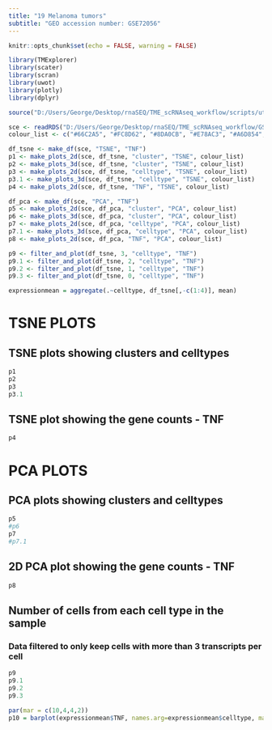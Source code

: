 ---
title: "19 Melanoma tumors"
subtitle: "GEO accession number: GSE72056" 
---

```{r setup, include=FALSE}
knitr::opts_chunk$set(echo = FALSE, warning = FALSE)
```


```{r, message=FALSE, warning=FALSE}
library(TMExplorer)
library(scater)
library(scran)
library(uwot)
library(plotly)
library(dplyr)

source("D:/Users/George/Desktop/rnaSEQ/TME_scRNAseq_workflow/scripts/utilities.R")

sce <- readRDS("D:/Users/George/Desktop/rnaSEQ/TME_scRNAseq_workflow/GSE72056/sce.rds")
colour_list <- c("#66C2A5", "#FC8D62", "#8DA0CB", "#E78AC3", "#A6D854", "#FFD92F", "#E5C494", "#B3B3B3", '#E2201C', '#1D91C0', '#6B3E9A', '#32A028', "deepskyblue", "black")

```


```{r, message=FALSE, warning=FALSE}

df_tsne <- make_df(sce, "TSNE", "TNF")
p1 <- make_plots_2d(sce, df_tsne, "cluster", "TSNE", colour_list)
p2 <- make_plots_3d(sce, df_tsne, "cluster", "TSNE", colour_list)
p3 <- make_plots_2d(sce, df_tsne, "celltype", "TSNE", colour_list)
p3.1 <- make_plots_3d(sce, df_tsne, "celltype", "TSNE", colour_list)
p4 <- make_plots_2d(sce, df_tsne, "TNF", "TSNE", colour_list)

df_pca <- make_df(sce, "PCA", "TNF")
p5 <- make_plots_2d(sce, df_pca, "cluster", "PCA", colour_list)
p6 <- make_plots_3d(sce, df_pca, "cluster", "PCA", colour_list)
p7 <- make_plots_2d(sce, df_pca, "celltype", "PCA", colour_list)
p7.1 <- make_plots_3d(sce, df_pca, "celltype", "PCA", colour_list)
p8 <- make_plots_2d(sce, df_pca, "TNF", "PCA", colour_list)

p9 <- filter_and_plot(df_tsne, 3, "celltype", "TNF")
p9.1 <- filter_and_plot(df_tsne, 2, "celltype", "TNF")
p9.2 <- filter_and_plot(df_tsne, 1, "celltype", "TNF")
p9.3 <- filter_and_plot(df_tsne, 0, "celltype", "TNF")

expressionmean = aggregate(.~celltype, df_tsne[,-c(1:4)], mean)

```

# TSNE PLOTS
## TSNE plots showing clusters and celltypes
```{r, message=FALSE, warning=FALSE}

p1
p2
p3
p3.1

```

## TSNE plot showing the gene counts - TNF
```{r, message=FALSE, warning=FALSE}

p4

```

# PCA PLOTS
## PCA plots showing clusters and celltypes 
```{r, message=FALSE, warning=FALSE}

p5
#p6
p7
#p7.1

```

## 2D PCA plot showing the gene counts - TNF
```{r, message=FALSE, warning=FALSE}

p8

```

## Number of cells from each cell type in the sample
### Data filtered to only keep cells with more than 3 transcripts per cell 
```{r}

p9
p9.1
p9.2
p9.3

```

```{r}

par(mar = c(10,4,4,2))
p10 = barplot(expressionmean$TNF, names.arg=expressionmean$celltype, main="Average expression per cell", las = 2, col = colour_list)

```